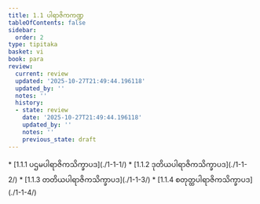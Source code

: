 ```yaml
---
title: 1.1 ပါရာဇိကကဏ္ဍ
tableOfContents: false
sidebar:
  order: 2
type: tipitaka
basket: vi
book: para
review:
  current: review
  updated: '2025-10-27T21:49:44.196118'
  updated_by: ''
  notes: ''
  history:
  - state: review
    date: '2025-10-27T21:49:44.196118'
    updated_by: ''
    notes: ''
    previous_state: draft
---
```



<ReviewStatus review={frontmatter.review} showDetails={true} />

<HypothesisAnnotation frontmatter={frontmatter} />

<DynamicBreadcrumb />



<TableOfContents book="para" section="1.1">
* [1.1.1 ပဌမပါရာဇိကသိက္ခာပဒ](./1-1-1/)
* [1.1.2 ဒုတိယပါရာဇိကသိက္ခာပဒ](./1-1-2/)
* [1.1.3 တတိယပါရာဇိကသိက္ခာပဒ](./1-1-3/)
* [1.1.4 စတုတ္ထပါရာဇိကသိက္ခာပဒ](./1-1-4/)
</TableOfContents>